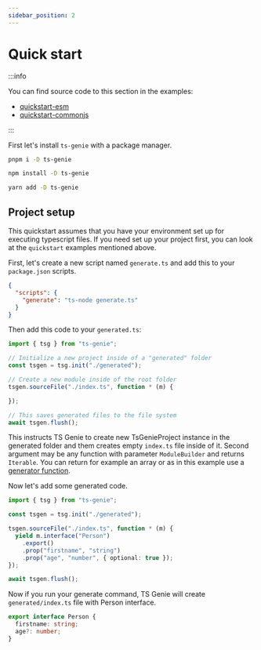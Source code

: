 ```yaml
---
sidebar_position: 2
---
```




# Quick start

:::info

You can find source code to this section in the examples:

 - [quickstart-esm](https://github.com/AlfonzAlfonz/ts-genie/tree/main/examples/quickstart-esm)
 - [quickstart-commonjs](https://github.com/AlfonzAlfonz/ts-genie/tree/main/examples/quickstart-commonjs)

:::

First let's install `ts-genie` with a package manager.

<Tabs>
<TabItem value="pnpm" label="pnpm">

```bash
pnpm i -D ts-genie
```

</TabItem>
<TabItem value="npm" label="npm">

```bash
npm install -D ts-genie
```

</TabItem>
<TabItem value="yarn" label="yarn">

```bash
yarn add -D ts-genie
```

</TabItem>
</Tabs>

## Project setup

This quickstart assumes that you have your environment set up for executing typescript files. If you need set up your project first, you can look at the `quickstart` examples mentioned above.


First, let's create a new script named `generate.ts` and add this to your `package.json` scripts.

```json title="package.json"
{
  "scripts": {
    "generate": "ts-node generate.ts"
  }
}
```

Then add this code to your `generated.ts`:

```ts title="generate.ts"
import { tsg } from "ts-genie";

// Initialize a new project inside of a "generated" folder
const tsgen = tsg.init("./generated");

// Create a new module inside of the root folder
tsgen.sourceFile("./index.ts", function * (m) {

});

// This saves generated files to the file system
await tsgen.flush();
```

This instructs TS Genie to create new TsGenieProject instance in the generated folder and them creates empty `index.ts` file inside of it. Second argument may be any function with parameter `ModuleBuilder` and returns `Iterable`. You can return for example an array or as in this example use a [generator function](https://developer.mozilla.org/en-US/docs/Web/JavaScript/Reference/Statements/function*).

Now let's add some generated code.

```ts title="generate.ts" {6-9}
import { tsg } from "ts-genie";

const tsgen = tsg.init("./generated");

tsgen.sourceFile("./index.ts", function * (m) {
  yield m.interface("Person")
    .export()
    .prop("firstname", "string")
    .prop("age", "number", { optional: true });
});

await tsgen.flush();

```

Now if you run your generate command, TS Genie will create `generated/index.ts` file with Person interface.

```ts title="generated/index.ts"
export interface Person {
  firstname: string;
  age?: number;
}
```
